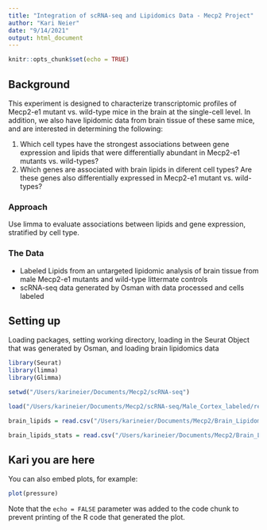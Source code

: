 ```yaml
---
title: "Integration of scRNA-seq and Lipidomics Data - Mecp2 Project"
author: "Kari Neier"
date: "9/14/2021"
output: html_document
---
```


```r
knitr::opts_chunk$set(echo = TRUE)
```

## Background

This experiment is designed to characterize transcriptomic profiles of Mecp2-e1 mutant vs. wild-type mice in the brain at the single-cell level. In addition, we also have lipidomic data from brain tissue of these same mice, and are interested in determining the following:

1) Which cell types have the strongest associations between gene expression and lipids that were differentially abundant in Mecp2-e1 mutants vs. wild-types?
2) Which genes are associated with brain lipids in diferent cell types? Are these genes also differentially expressed in Mecp2-e1 mutant vs. wild-types?

### Approach

Use limma to evaluate associations between lipids and gene expression, stratified by cell type. 

### The Data

- Labeled Lipids from an untargeted lipidomic analysis of brain tissue from male Mecp2-e1 mutants and wild-type littermate controls
- scRNA-seq data generated by Osman with data processed and cells labeled 

## Setting up

Loading packages, setting working directory, loading in the Seurat Object that was generated by Osman, and loading brain lipidomics data

```r
library(Seurat)
library(limma)
library(Glimma)

setwd("/Users/karineier/Documents/Mecp2/scRNA-seq")

load("/Users/karineier/Documents/Mecp2/scRNA-seq/Male_Cortex_labeled/rett_P30_with_labels_proportions.rda")

brain_lipids = read.csv("/Users/karineier/Documents/Mecp2/Brain_Lipidomics/Males_Brain_semiquant_data_normalized.csv")

brain_lipids_stats = read.csv("/Users/karineier/Documents/Mecp2/Brain_Lipidomics/Males_Brain_Lipidomics_Semiquant_t_test_annotated") # contains p-values and FDRs for brain lipids in males

```

## Kari you are here

You can also embed plots, for example:

```r
plot(pressure)
```

Note that the `echo = FALSE` parameter was added to the code chunk to prevent printing of the R code that generated the plot.
